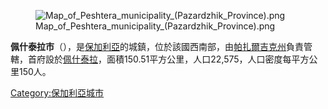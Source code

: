 [[Image:Map_of_Peshtera_municipality_(Pazardzhik_Province).png|right]]

{{Coord|42.033|N|24.3|E|display=title}}

'''佩什泰拉市'''（{{lang-bg|Пещера}}），是[[保加利亞|保加利亞]]的城鎮，位於該國西南部，由[[帕扎爾吉克州|帕扎爾吉克州]]負責管轄，首府設於[[佩什泰拉|佩什泰拉]]，面積150.51平方公里，人口22,575，人口密度每平方公里150人。

{{Bulgaria-geo-stub}}
[[Category:保加利亞城市|Category:保加利亞城市]]